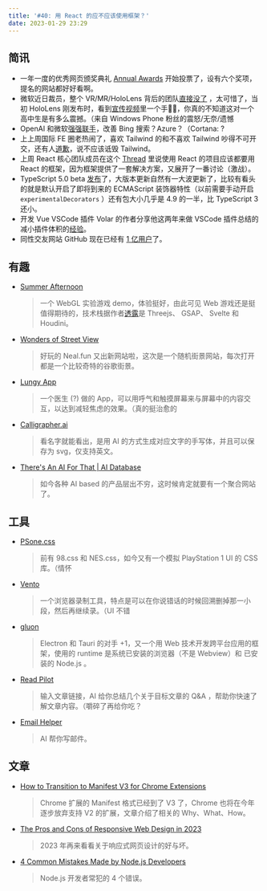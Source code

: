 ```yaml
---
title: '#40: 用 React 的应不应该使用框架？'
date: 2023-01-29 23:29
---
```


## 简讯

- 一年一度的优秀网页颁奖典礼 [Annual Awards](https://annual.awwwards.com/) 开始投票了，设有六个奖项，提名的网站都好好看啊。
- 微软近日裁员，整个 VR/MR/HoloLens 背后的团队[直接没了](https://www.windowscentral.com/microsoft/microsoft-has-laid-off-entire-teams-behind-virtual-mixed-reality-and-hololens) ，太可惜了，当初 HoloLens 刚发布时，看到[宣传视频](https://www.bilibili.com/video/BV1Mx411A7rT)里一个手🤌🫴，你真的不知道这对一个高中生是有多么震撼。（来自 Windows Phone 粉丝的震怒/无奈/遗憾
- OpenAI 和微软[强强联手](https://openai.com/blog/openai-and-microsoft-extend-partnership/)，改善 Bing 搜索？Azure？（Cortana: ?
- 上上周国际 FE 圈老热闹了，喜欢 Tailwind 的和不喜欢 Tailwind 吵得不可开交，还有人[道歉](https://twitter.com/ThePrimeagen/status/1615094281890406400?s=20)，说不应该诋毁 Tailwind。
- 上周 React 核心团队成员在这个 [Thread](https://twitter.com/acdlite/status/1617611126514266112?s=20) 里说使用 React 的项目应该都要用 React 的框架，因为框架提供了一套解决方案，又展开了一番讨论（激战）。
- TypeScript 5.0 beta [发布](https://devblogs.microsoft.com/typescript/announcing-typescript-5-0-beta/)了，大版本更新自然有一大波更新了，比较有看头的就是默认开启了即将到来的 ECMAScript 装饰器特性（以前需要手动开启 `experimentalDecorators` ）还有包大小几乎是 4.9 的一半，比 TypeScript 3 还小。
- 开发 Vue VSCode 插件 Volar 的作者分享他这两年来做 VSCode 插件总结的减小插件体积的[经验](https://github.com/volarjs/volar.js/discussions/6)。
- 同性交友网站 GitHub 现在已经有 [1 亿用户](https://github.blog/2023-01-25-100-million-developers-and-counting/)了。



## 有趣

- [Summer Afternoon](https://summer-afternoon.vlucendo.com/)
  
    > 一个 WebGL 实验游戏 demo，体验挺好，由此可见 Web 游戏还是挺值得期待的，技术栈据作者[透露](https://twitter.com/vlucendo/status/1615099156451758082)是 Threejs、 GSAP、 Svelte 和 Houdini。
    > 

- [Wonders of Street View](https://neal.fun/wonders-of-street-view/?v=jN5hhj)
  
    > 好玩的 Neal.fun 又出新网站啦，这次是一个随机街景网站，每次打开都是一个比较奇特的谷歌街景。
    > 
    
- [Lungy App](https://www.lungy.app/)
  
    > 一个医生 (?) 做的 App，可以用呼气和触摸屏幕来与屏幕中的内容交互，以达到减轻焦虑的效果。（真的挺治愈的
    > 
    
- [Calligrapher.ai](https://www.calligrapher.ai/)
  
    > 看名字就能看出，是用 AI 的方式生成对应文字的手写体，并且可以保存为 svg，仅支持英文。
    > 
    
- [There's An AI For That | AI Database](https://theresanaiforthat.com/)
  
    > 如今各种 AI based 的产品层出不穷，这时候肯定就要有一个聚合网站了。



## 工具

- [PSone.css](https://micah5.github.io/PSone.css/)
  
    > 前有 98.css 和 NES.css，如今又有一个模拟 PlayStation 1 UI 的 CSS 库。（情怀
    > 
    
- [Vento](https://vento.so/)
  
    > 一个浏览器录制工具，特点是可以在你说错话的时候回溯删掉那一小段，然后再继续录。（UI 不错
    > 
    
- [gluon](https://github.com/gluon-framework/gluon)
  
    > Electron 和 Tauri 的对手 +1，又一个用 Web 技术开发跨平台应用的框架，使用的 runtime 是系统已安装的浏览器（不是 Webview）和 已安装的 Node.js 。
    > 
    
- [Read Pilot](https://readpilot.vercel.app/)
  
    > 输入文章链接，AI 给你总结几个关于目标文章的 Q&A ，帮助你快速了解文章内容。（嚼碎了再给你吃？
    > 

- [Email Helper](https://email-helper.vercel.app/)
  
    > AI 帮你写邮件。



## 文章

- [How to Transition to Manifest V3 for Chrome Extensions](https://css-tricks.com/how-to-transition-to-manifest-v3-for-chrome-extensions/)
  
    > Chrome 扩展的 Manifest 格式已经到了 V3 了，Chrome 也将在今年逐步放弃支持 V2 的扩展，文章介绍了相关的 Why、What、How。
    > 
    
- [The Pros and Cons of Responsive Web Design in 2023](https://www.webdesignerdepot.com/2023/01/the-pros-and-cons-of-responsive-web-design-in-2023/)
  
    > 2023 年再来看看关于响应式网页设计的好与坏。
    > 
    
- [4 Common Mistakes Made by Node.js Developers](https://amplication.com/blog/4-common-mistakes-made-by-nodejs-developers)
  
    > Node.js 开发者常犯的 4 个错误。